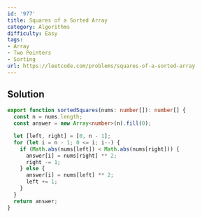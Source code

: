 ```yaml
---
id: '977'
title: Squares of a Sorted Array
category: Algorithms
difficulty: Easy
tags:
- Array
- Two Pointers
- Sorting
url: https://leetcode.com/problems/squares-of-a-sorted-array
---
```


## Solution

```typescript filename="solution.ts" copy
export function sortedSquares(nums: number[]): number[] {
  const n = nums.length;
  const answer = new Array<number>(n).fill(0);

  let [left, right] = [0, n - 1];
  for (let i = n - 1; 0 <= i; i--) {
    if (Math.abs(nums[left]) < Math.abs(nums[right])) {
      answer[i] = nums[right] ** 2;
      right -= 1;
    } else {
      answer[i] = nums[left] ** 2;
      left += 1;
    }
  }
  return answer;
}
```


